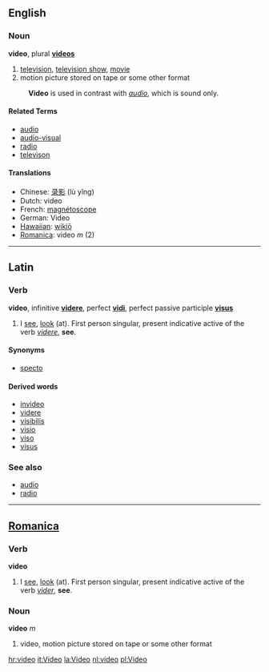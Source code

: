==English==
===Noun===
'''video''', plural '''[[videos]]'''

# [[television]], [[television show]], [[movie]]
# motion picture stored on tape or some other format

: '''Video''' is used in contrast with ''[[audio]]'', which is sound only.

====Related Terms====
*[[audio]]
*[[audio-visual]]
*[[radio]]
*[[televison]]

====Translations====
*Chinese: [[录影]] (lù yǐng)
*Dutch: video
*French: [[magnétoscope]]
*German: Video
*[[Hawaiian]]: [[wikiō]]
*[[Romanica]]: video ''m'' (2)

----

==Latin==
===Verb===
'''video''', infinitive '''[[videre]]''', perfect '''[[vidi]]''', perfect passive participle '''[[visus]]'''

# I [[see]], [[look]] (at).  First person singular, present indicative active of the verb ''[[videre]]'', '''see'''.

====Synonyms====
*[[specto]]

====Derived words====
*[[invideo]]
*[[videre]]
*[[visibilis]]
*[[visio]]
*[[viso]]
*[[visus]]

===See also===
*[[audio]]
*[[radio]]

----

==[[Romanica]]==
===Verb===
'''video'''

# I [[see]], [[look]] (at).  First person singular, present indicative active of the verb ''[[vider]]'', '''see'''.

===Noun===
'''video''' ''m''

# video, motion picture stored on tape or some other format

[[hr:video]]
[[it:Video]]
[[la:Video]]
[[nl:video]]
[[pl:Video]]